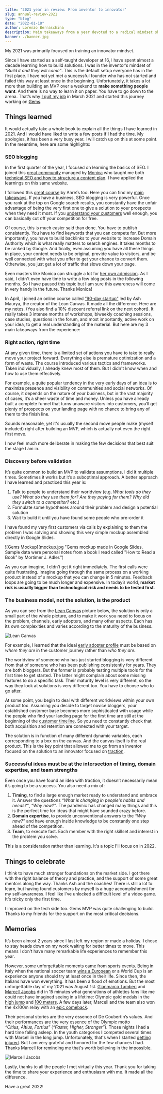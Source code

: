 ```yaml
---
title: "2021 year in review: From inventor to innovator"
slug: annual-review-2021
type: "blog"
date: "2022-01-18"
author: Lorenzo Bernaschina
description: Main takeaways from a year devoted to a radical mindset shift.
banner: ./banner.jpg
---
```

My 2021 was primarily focused on training an innovator mindset. 

Since I have started as a self-taught developer at 16, I have spent almost a decade learning how to build solutions. I was in the inventor’s mindset of *“Build it and they will come”*. This is the default setup everyone has in the first place. I have not yet met a successful founder who has not started and failed this way at least once in the beginning. Unfortunately, it takes a lot more than building an MVP over a weekend to **make something people want**. And there is no way to learn it on paper. You have to go down to the arena. That’s why [I quit my job](https://ittaboba.com/article/quit-my-job) in March 2021 and started this journey working on [Gems](https://gemsnotes.app/).

## Things learned
It would actually take a whole book to explain all the things I have learned in 2021. And I would have liked to write a few posts if I had the time. My apologies, it has been a very busy year. I will catch up on this at some point. In the meantime, here are some highlights:

### SEO blogging 
In the first quarter of the year, I focused on learning the basics of SEO. I joined this [great community](https://bloggingfordevs.com) managed by [Monica](https://twitter.com/monicalent) who taught me both [technical SEO and how to structure a content plan](https://golden-workshop-ecc.notion.site/SEO-7099bc7610a649beb385b712a74e5e77). I have applied the learnings on this same website. 

I followed this [great course](https://ahrefs.com/academy/blogging-for-business) by Ahrefs too. Here you can find my [main takeaways](https://golden-workshop-ecc.notion.site/Blogging-for-business-a4cb0d9b1c27438bafaf2fbfd8b2bd1a). If you have a business, SEO blogging is very powerful. Once you rank at the top on Google search results, you constantly have the unfair advantage of being the very first one to give a solution to your prospects when they need it most. If you [understand your customers](https://golden-workshop-ecc.notion.site/When-is-the-worst-time-of-year-to-run-ads-for-new-homes-8d13092ab5d44975b4bd4f819cc653ac) well enough, you can basically cut off your competition for free. 

Of course, this is much easier said than done. You have to publish consistently. You have to find keywords that you can compete for. But more importantly, you have to build backlinks to your website to increase Domain Authority which is what really matters to search engines. It takes months to be ranked by Google. And finally, even assuming you have all these things in place, your content needs to be original, provide value to visitors, and be well connected with what you offer to get your chance to convert them. Otherwise, you just get a lot of traffic that slows down your page. 

Even masters like Monica can struggle a lot for [her own admission](https://twitter.com/monicalent/status/1467438142609408000). As I said, I didn't even have time to write a few blog posts in the following months. So I have paused this topic but I am sure this awareness will come in very handy in the future. Thanks Monica!

In April, I joined an online course called [“90-day startup”](https://leanstack.com/training/90-day-startup) led by Ash Maurya, the creator of the Lean Canvas. It made all the difference. Here are [my notes](https://golden-workshop-ecc.notion.site/90-day-startup-68959c7a8d434f5f9ed94420ad2e297d). (You also find a 10% discount referral link on the next cohort). It really takes 3 intense months of workshops, biweekly coaching sessions, case studies, questions in the forum, and most importantly, active work on your idea, to get a real understanding of the material. But here are my 3 main takeaways from the experience:

### Right action, right time
At any given time, there is a limited set of actions you have to take to really move your project forward. Everything else is premature optimization and a form of waste. The course introduced various tactics and frameworks. Taken individually, I already knew most of them. But I didn't know when and how to use them effectively. 

For example, a quite popular tendency in the very early days of an idea is to maximize presence and visibility on communities and social networks. Of course, it depends on the nature of your business, but in the vast majority of cases, it’s a sheer waste of time and money. Unless you have already built a complete funnel that turns unaware visitors into customers, you’ll get plenty of prospects on your landing page with no chance to bring any of them to the finish line. 

Sounds reasonable, yet it's usually the second move people make (myself included) right after building an MVP, which is actually not even the right first move.

I now feel much more deliberate in making the few decisions that best suit the stage I am in.

### Discovery before validation
It’s quite common to build an MVP to validate assumptions. I did it multiple times. Sometimes it works but it’s a suboptimal approach. A better approach I have learned and practiced this year is:
1. Talk to people to understand their worldview (e.g. *What tools do they use? What do they use them for? Are they paying for them? Why did they switch to a competitor?* etc.)
2. Formulate some hypotheses around their problem and design a potential solution
3. Wait to build it until you have found some people who pre-order it

I have found my very first customers via calls by explaining to them the problem I was solving and showing this very simple mockup assembled directly in Google Slides. 

![Gems Mockup](mockup.jpg "Gems mockup made in Google Slides. Sample data were personal notes from a book I read called "How to Read a Book" by Mortimer J. Adler.")

As you can imagine, I didn’t get it right immediately. The first calls were quite frustrating. Imagine going through the same process on a working product instead of a mockup that you can change in 5 minutes. Feedback loops are going to be much longer and expensive. In today’s world, **market risk is usually bigger than technological risk and needs to be tested first**. 

### The business model, not the solution, is the product
As you can see from the [Lean Canvas](https://golden-workshop-ecc.notion.site/Lean-Canvas-3b92aae4d47b4241942d7b39722976c9) picture below, the solution is only a small part of the whole picture, and to make it work you need to focus on the problem, channels, early adopters, and many other aspects. Each has its own complexities and varies according to the maturity of the business.

![Lean Canvas](leancanvas.jpg "Lean Canvas.")

For example, I learned that the ideal [early adopter profile](https://golden-workshop-ecc.notion.site/Early-adopter-criteria-6d5fd35f66804b5080cdf29502fd2c56) must be based on *where they are* in the customer journey rather than *who they are*.

The worldview of someone who has just started blogging is very different from that of someone who has been publishing consistently for years. They are both bloggers. But the former is probably testing multiple tools for the first time to get started. The latter might complain about some missing features to do a specific task. Their maturity level is very different, so the way they look at solutions is very different too. You have to choose who to go after.

At some point, you begin to deal with different worldviews within your own product too. Assuming you decide to target novice bloggers, your established customer base becomes more sophisticated with usage while the people who find your landing page for the first time are still at the beginning of the [customer timeline](https://golden-workshop-ecc.notion.site/JTBD-timeline-963dc97617b74cf2bef384dcf01a0ed5). So you need to constantly check that both acquisition and retention are connected with your target.

The solution is in function of many different dynamic variables, each corresponding to a box on the canvas. And the canvas itself is the real product. This is the key point that allowed me to go from an inventor focused on the solution to an innovator focused on [traction](https://golden-workshop-ecc.notion.site/Traction-is-the-Goal-09239d24fde344afaa740cc97c30427a).

### Successful ideas must be at the intersection of timing, domain expertise, and team strengths
Even once you have found an idea with traction, it doesn’t necessarily mean it’s going to be a success. You also need a mix of:
1. **Timing**, to find a large enough market ready to understand and embrace it. Answer the questions *“What is changing in people's habits and needs?”*, *“Why now?”*. The pandemic has changed many things and this is the perfect time for ideas that might have sounded crazy before.
2. **Domain expertise**, to provide unconventional answers to the *“Why now?”* and have enough inside knowledge to be constantly one step ahead of the competition.
3. **Team**, to execute fast. Each member with the right skillset and interest in the problem you solve. 

This is a consideration rather than learning. It's a topic I'll focus on in 2022.

## Things to celebrate
I think to have much stronger foundations on the market side. I got there with the right balance of theory and practice, and the support of some great mentors along the way. Thanks Ash and the coaches! There is still a lot to learn, but having found customers by myself is a huge accomplishment for my self-awareness. I feel like I've unlocked a difficult level of a video game. It's tricky only the first time.

I improved on the tech side too. Gems MVP was quite challenging to build. Thanks to my friends for the support on the most critical decisions.

## Memories
It’s been almost 2 years since I last left my region or made a holiday. I chose to stay heads down on my work waiting for better times to move. This means I don't have many remarkable life experiences to remember this year. 

However, some unforgettable moments came from sports events. Being in Italy when the national soccer team [wins a European](https://youtu.be/lPjmLCs2ung) or a World Cup is an experience anyone should try at least once in their life. Since then, the Italians have won everything. It has been a flood of emotions. But the most unforgettable day of my 2021 was August 1st. [Gianmarco Tamberi](https://en.wikipedia.org/wiki/Gianmarco_Tamberi) and [Marcell Jacobs](https://en.wikipedia.org/wiki/Marcell_Jacobs) did in 15 minutes what generations of athletics fans like me could not have imagined seeing in a lifetime: Olympic gold medals in the [high jump](https://youtu.be/QFY0GIC-69A) and [100 meters](https://youtu.be/cNstaDY6ql8). A few days later, Marcell and the team also won the 4x100m relay with an [epic comeback](https://youtu.be/B7lQ8JxFLTY). 

Their personal stories are the very essence of De Coubertin’s values. And their performances are the very essence of the Olympic motto *“Citius, Altius, Fortius”* (*“Faster, Higher, Stronger”*). Those nights I had a hard time falling asleep. In the youth categories I competed several times with Marcell in the long jump. Unfortunately, that's when I started [getting injured](/about). But I am very grateful and honored for the few chances I had. Thanks Marcell for reminding me that's worth believing in the impossible.

![Marcell Jacobs](marcell.jpg "Marcell Jacobs and me on the podium of the Long Jump regional indoor championship U16 – Saronno (VA), January 30th, 2011.")

Lastly, thanks to all the people I met virtually this year. Thank you for taking the time to share your experience and enthusiasm with me. It made all the difference.

Have a great 2022!